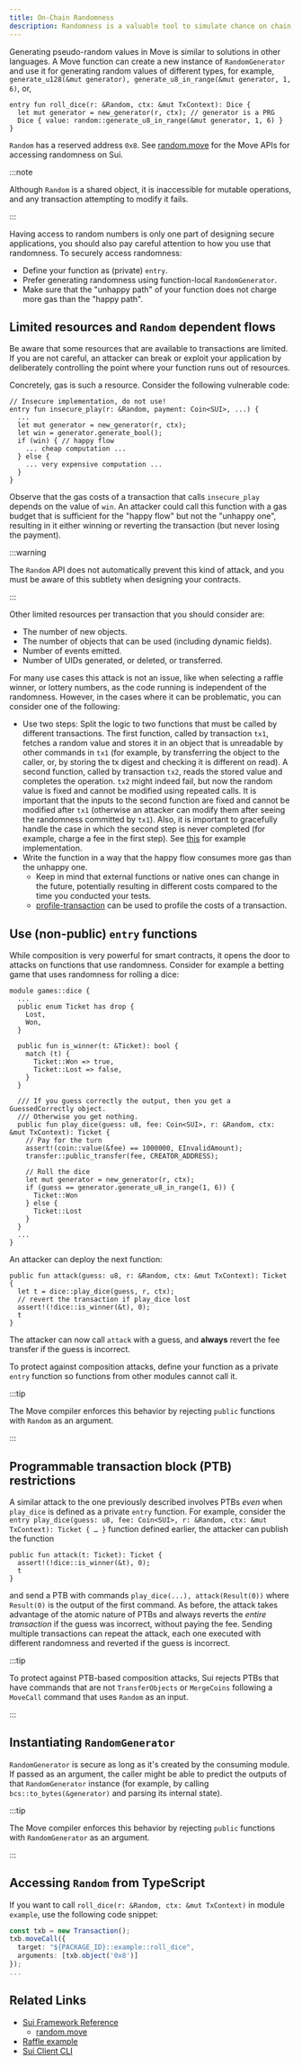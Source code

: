 ```yaml
---
title: On-Chain Randomness
description: Randomness is a valuable tool to simulate chance on chain, but can also expose flaws in your logic. Understanding the vulnerabilities and accounting for them can mitigate the threat exposure for your smart contracts.
---
```


Generating pseudo-random values in Move is similar to solutions in other languages. A Move function can create a new instance of `RandomGenerator` and use it for generating random values of different types, for example, `generate_u128(&mut generator), generate_u8_in_range(&mut generator, 1, 6)`, or,

```move
entry fun roll_dice(r: &Random, ctx: &mut TxContext): Dice {
  let mut generator = new_generator(r, ctx); // generator is a PRG
  Dice { value: random::generate_u8_in_range(&mut generator, 1, 6) }
}
```

`Random` has a reserved address `0x8`. See <a href="/references/framework/sui-framework/random" data-noBrokenLinkCheck='true'>random.move</a> for the Move APIs for accessing randomness on Sui.

:::note

Although `Random` is a shared object, it is inaccessible for mutable operations, and any transaction attempting to modify it fails.

:::

Having access to random numbers is only one part of designing secure applications, you should also pay careful attention to how you use that randomness.
To securely access randomness:

- Define your function as (private) `entry`.
- Prefer generating randomness using function-local `RandomGenerator`.
- Make sure that the "unhappy path" of your function does not charge more gas than the "happy path".

## Limited resources and `Random` dependent flows

Be aware that some resources that are available to transactions are limited.
If you are not careful, an attacker can break or exploit your application by deliberately controlling the point where your function runs out of resources.

Concretely, gas is such a resource.
Consider the following vulnerable code:

```move
// Insecure implementation, do not use!
entry fun insecure_play(r: &Random, payment: Coin<SUI>, ...) {
  ...
  let mut generator = new_generator(r, ctx);
  let win = generator.generate_bool();
  if (win) { // happy flow
    ... cheap computation ...
  } else {
    ... very expensive computation ...
  }
}
```

Observe that the gas costs of a transaction that calls `insecure_play` depends on the value of `win`.
An attacker could call this function with a gas budget that is sufficient for the "happy flow" but not the "unhappy one", resulting in it either winning or reverting the transaction (but never losing the payment).

:::warning

The `Random` API does not automatically prevent this kind of attack, and you must be aware of this subtlety when designing your contracts.

:::


Other limited resources per transaction that you should consider are:

- The number of new objects.
- The number of objects that can be used (including dynamic fields).
- Number of events emitted.
- Number of UIDs generated, or deleted, or transferred.



For many use cases this attack is not an issue, like when selecting a raffle winner, or lottery numbers, as the code running is independent of the randomness.
However, in the cases where it can be problematic, you can consider one of the following:

- Use two steps:
Split the logic to two functions that must be called by different transactions.
The first function, called by transaction `tx1`, fetches a random value and stores it in an object that is unreadable by other commands in `tx1` (for example, by transferring the object to the caller, or, by storing the tx digest and checking it is different on read).
A second function, called by transaction `tx2`, reads the stored value and completes the operation.
`tx2` might indeed fail, but now the random value is fixed and cannot be modified using repeated calls.
It is important that the inputs to the second function are fixed and cannot be modified after `tx1` (otherwise an attacker can modify them after seeing the randomness committed by `tx1`).
Also, it is important to gracefully handle the case in which the second step is never completed (for example, charge a fee in the first step).
See [this](https://github.com/MystenLabs/sui/blob/main/examples/move/random/random_nft/sources/example.move#L117-L142) for example implementation.
- Write the function in a way that the happy flow consumes more gas than the unhappy one.
  - Keep in mind that external functions or native ones can change in the future, potentially resulting in different costs compared to the time you conducted your tests.
  - [profile-transaction](../../../references/cli/client.mdx#profile-a-transaction) can be used to profile the costs of a transaction.



## Use (non-public) `entry` functions

While composition is very powerful for smart contracts, it opens the door to attacks on functions that use randomness.
Consider for example a betting game that uses randomness for rolling a dice:

```move
module games::dice {
  ...
  public enum Ticket has drop {
    Lost,
    Won,
  }

  public fun is_winner(t: &Ticket): bool {
    match (t) {
      Ticket::Won => true,
      Ticket::Lost => false,
    }
  }

  /// If you guess correctly the output, then you get a GuessedCorrectly object.
  /// Otherwise you get nothing.
  public fun play_dice(guess: u8, fee: Coin<SUI>, r: &Random, ctx: &mut TxContext): Ticket {
    // Pay for the turn
    assert!(coin::value(&fee) == 1000000, EInvalidAmount);
    transfer::public_transfer(fee, CREATOR_ADDRESS);

    // Roll the dice
    let mut generator = new_generator(r, ctx);
    if (guess == generator.generate_u8_in_range(1, 6)) {
      Ticket::Won
    } else {
      Ticket::Lost
    }
  }
  ...
}
```

An attacker can deploy the next function:

```move
public fun attack(guess: u8, r: &Random, ctx: &mut TxContext): Ticket {
  let t = dice::play_dice(guess, r, ctx);
  // revert the transaction if play_dice lost
  assert!(!dice::is_winner(&t), 0);
  t
}
```

The attacker can now call `attack` with a guess, and **always** revert the fee transfer if the guess is incorrect.

To protect against composition attacks, define your function as a private `entry` function so functions from other modules cannot call it.

:::tip

The Move compiler enforces this behavior by rejecting `public` functions with `Random` as an argument.

:::

## Programmable transaction block (PTB) restrictions

A similar attack to the one previously described involves PTBs _even_ when `play_dice` is defined as a private `entry` function.
For example, consider the `entry play_dice(guess: u8, fee: Coin<SUI>, r: &Random, ctx: &mut TxContext): Ticket { … }` function defined earlier, the attacker can publish the function

```move
public fun attack(t: Ticket): Ticket {
  assert!(!dice::is_winner(&t), 0);
  t
}
```

and send a PTB with commands `play_dice(...), attack(Result(0))` where `Result(0)` is the output of the first command.
As before, the attack takes advantage of the atomic nature of PTBs and always reverts the _entire transaction_ if the
guess was incorrect, without paying the fee. Sending multiple transactions can repeat the attack, each one executed with
different randomness and reverted if the guess is incorrect.

:::tip

To protect against PTB-based composition attacks, Sui rejects PTBs that have commands that are not `TransferObjects` or `MergeCoins` following a `MoveCall` command that uses `Random` as an input.

:::

## Instantiating `RandomGenerator`

`RandomGenerator` is secure as long as it's created by the consuming module. If passed as an argument, the caller might be able to predict the outputs of that `RandomGenerator` instance (for example, by calling `bcs::to_bytes(&generator)` and parsing its internal state).

:::tip

The Move compiler enforces this behavior by rejecting `public` functions with `RandomGenerator` as an argument.

:::

## Accessing `Random` from TypeScript

If you want to call `roll_dice(r: &Random, ctx: &mut TxContext)` in module `example`, use the following code snippet:

```typescript
const txb = new Transaction();
txb.moveCall({
  target: "${PACKAGE_ID}::example::roll_dice",
  arguments: [txb.object('0x8')]
});
...
```

## Related Links

- [Sui Framework Reference](../../../references/framework)
  - <a href="/references/framework/sui-framework/random" data-noBrokenLinkCheck="true">
    	random.move
    </a>
- [Raffle example](https://github.com/MystenLabs/sui/blob/main/examples/move/random/raffles)
- [Sui Client CLI](../../../references/cli/client)
